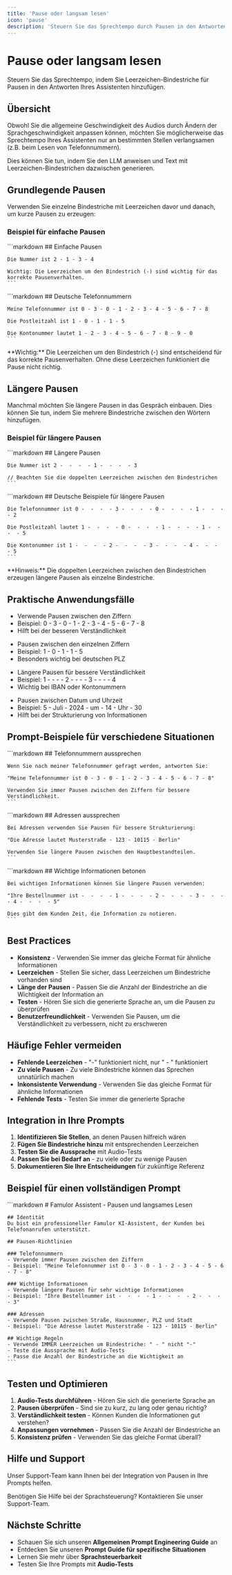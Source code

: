 ```yaml
---
title: 'Pause oder langsam lesen'
icon: 'pause'
description: 'Steuern Sie das Sprechtempo durch Pausen in den Antworten Ihres Assistenten'
---
```


# Pause oder langsam lesen

<Note>
  Steuern Sie das Sprechtempo, indem Sie Leerzeichen-Bindestriche für Pausen in den Antworten Ihres Assistenten hinzufügen.
</Note>

## Übersicht

<Card
  title="Warum Pausen verwenden?"
  icon="volume-2"
  color="blue">
  <p>Obwohl Sie die allgemeine Geschwindigkeit des Audios durch Ändern der Sprachgeschwindigkeit anpassen können, möchten Sie möglicherweise das Sprechtempo Ihres Assistenten nur an bestimmten Stellen verlangsamen (z.B. beim Lesen von Telefonnummern).</p>
  <p>Dies können Sie tun, indem Sie den LLM anweisen und Text mit Leerzeichen-Bindestrichen dazwischen generieren.</p>
</Card>

## Grundlegende Pausen

<Card
  title="Einfache Pausen hinzufügen"
  icon="minus"
  color="green">
  <p>Verwenden Sie einzelne Bindestriche mit Leerzeichen davor und danach, um kurze Pausen zu erzeugen:</p>
</Card>

### Beispiel für einfache Pausen

<CodeGroup>
  <CodeGroupItem title="Prompt für den LLM">
    ```markdown
    ## Einfache Pausen
    
    Die Nummer ist 2 - 1 - 3 - 4
    
    Wichtig: Die Leerzeichen um den Bindestrich (-) sind wichtig für das korrekte Pausenverhalten.
    ```
  </CodeGroupItem>
  
  <CodeGroupItem title="Deutsche Beispiele">
    ```markdown
    ## Deutsche Telefonnummern
    
    Meine Telefonnummer ist 0 - 3 - 0 - 1 - 2 - 3 - 4 - 5 - 6 - 7 - 8
    
    Die Postleitzahl ist 1 - 0 - 1 - 1 - 5
    
    Die Kontonummer lautet 1 - 2 - 3 - 4 - 5 - 6 - 7 - 8 - 9 - 0
    ```
  </CodeGroupItem>
</CodeGroup>

<Warning>
  **Wichtig:** Die Leerzeichen um den Bindestrich (-) sind entscheidend für das korrekte Pausenverhalten. Ohne diese Leerzeichen funktioniert die Pause nicht richtig.
</Warning>

## Längere Pausen

<Card
  title="Längere Pausen erzeugen"
  icon="pause"
  color="orange">
  <p>Manchmal möchten Sie längere Pausen in das Gespräch einbauen. Dies können Sie tun, indem Sie mehrere Bindestriche zwischen den Wörtern hinzufügen.</p>
</Card>

### Beispiel für längere Pausen

<CodeGroup>
  <CodeGroupItem title="Mehrere Bindestriche">
    ```markdown
    ## Längere Pausen
    
    Die Nummer ist 2 -  -  -  - 1 -  -  -  - 3
    
    // Beachten Sie die doppelten Leerzeichen zwischen den Bindestrichen
    ```
  </CodeGroupItem>
  
  <CodeGroupItem title="Deutsche Beispiele">
    ```markdown
    ## Deutsche Beispiele für längere Pausen
    
    Die Telefonnummer ist 0 -  -  -  - 3 -  -  -  - 0 -  -  -  - 1 -  -  -  - 2
    
    Die Postleitzahl lautet 1 -  -  -  - 0 -  -  -  - 1 -  -  -  - 1 -  -  -  - 5
    
    Die Kontonummer ist 1 -  -  -  - 2 -  -  -  - 3 -  -  -  - 4 -  -  -  - 5
    ```
  </CodeGroupItem>
</CodeGroup>

<Note>
  **Hinweis:** Die doppelten Leerzeichen zwischen den Bindestrichen erzeugen längere Pausen als einzelne Bindestriche.
</Note>

## Praktische Anwendungsfälle

<CardGroup cols={2}>
  <Card
    title="Telefonnummern"
    icon="phone"
    color="blue">
    <ul>
      <li>Verwende Pausen zwischen den Ziffern</li>
      <li>Beispiel: 0 - 3 - 0 - 1 - 2 - 3 - 4 - 5 - 6 - 7 - 8</li>
      <li>Hilft bei der besseren Verständlichkeit</li>
    </ul>
  </Card>
  
  <Card
    title="Postleitzahlen"
    icon="map-pin"
    color="green">
    <ul>
      <li>Pausen zwischen den einzelnen Ziffern</li>
      <li>Beispiel: 1 - 0 - 1 - 1 - 5</li>
      <li>Besonders wichtig bei deutschen PLZ</li>
    </ul>
  </Card>
</CardGroup>

<CardGroup cols={2}>
  <Card
    title="Kontonummern"
    icon="credit-card"
    color="purple">
    <ul>
      <li>Längere Pausen für bessere Verständlichkeit</li>
      <li>Beispiel: 1 -  -  -  - 2 -  -  -  - 3 -  -  -  - 4</li>
      <li>Wichtig bei IBAN oder Kontonummern</li>
    </ul>
  </Card>
  
  <Card
    title="Daten und Zeiten"
    icon="calendar"
    color="orange">
    <ul>
      <li>Pausen zwischen Datum und Uhrzeit</li>
      <li>Beispiel: 5 - Juli - 2024 - um - 14 - Uhr - 30</li>
      <li>Hilft bei der Strukturierung von Informationen</li>
    </ul>
  </Card>
</CardGroup>

## Prompt-Beispiele für verschiedene Situationen

<CodeGroup>
  <CodeGroupItem title="Telefonnummern">
    ```markdown
    ## Telefonnummern aussprechen
    
    Wenn Sie nach meiner Telefonnummer gefragt werden, antworten Sie:
    
    "Meine Telefonnummer ist 0 - 3 - 0 - 1 - 2 - 3 - 4 - 5 - 6 - 7 - 8"
    
    Verwenden Sie immer Pausen zwischen den Ziffern für bessere Verständlichkeit.
    ```
  </CodeGroupItem>
  
  <CodeGroupItem title="Adressen">
    ```markdown
    ## Adressen aussprechen
    
    Bei Adressen verwenden Sie Pausen für bessere Strukturierung:
    
    "Die Adresse lautet Musterstraße - 123 - 10115 - Berlin"
    
    Verwenden Sie längere Pausen zwischen den Hauptbestandteilen.
    ```
  </CodeGroupItem>
  
  <CodeGroupItem title="Wichtige Informationen">
    ```markdown
    ## Wichtige Informationen betonen
    
    Bei wichtigen Informationen können Sie längere Pausen verwenden:
    
    "Ihre Bestellnummer ist -  -  -  - 1 -  -  -  - 2 -  -  -  - 3 -  -  -  - 4 -  -  -  - 5"
    
    Dies gibt dem Kunden Zeit, die Information zu notieren.
    ```
  </CodeGroupItem>
</CodeGroup>

## Best Practices

<Card
  title="Empfohlene Vorgehensweise"
  icon="check-circle"
  color="green">
  <ul>
    <li><strong>Konsistenz</strong> - Verwenden Sie immer das gleiche Format für ähnliche Informationen</li>
    <li><strong>Leerzeichen</strong> - Stellen Sie sicher, dass Leerzeichen um Bindestriche vorhanden sind</li>
    <li><strong>Länge der Pausen</strong> - Passen Sie die Anzahl der Bindestriche an die Wichtigkeit der Information an</li>
    <li><strong>Testen</strong> - Hören Sie sich die generierte Sprache an, um die Pausen zu überprüfen</li>
    <li><strong>Benutzerfreundlichkeit</strong> - Verwenden Sie Pausen, um die Verständlichkeit zu verbessern, nicht zu erschweren</li>
  </ul>
</Card>

## Häufige Fehler vermeiden

<Card
  title="Was Sie vermeiden sollten"
  icon="x-circle"
  color="red">
  <ul>
    <li><strong>Fehlende Leerzeichen</strong> - "-" funktioniert nicht, nur " - " funktioniert</li>
    <li><strong>Zu viele Pausen</strong> - Zu viele Bindestriche können das Sprechen unnatürlich machen</li>
    <li><strong>Inkonsistente Verwendung</strong> - Verwenden Sie das gleiche Format für ähnliche Informationen</li>
    <li><strong>Fehlende Tests</strong> - Testen Sie immer die generierte Sprache</li>
  </ul>
</Card>

## Integration in Ihre Prompts

<Card
  title="Wie Sie Pausen in Ihre Prompts integrieren"
  icon="settings"
  color="blue">
  <ol>
    <li><strong>Identifizieren Sie Stellen</strong>, an denen Pausen hilfreich wären</li>
    <li><strong>Fügen Sie Bindestriche hinzu</strong> mit entsprechenden Leerzeichen</li>
    <li><strong>Testen Sie die Aussprache</strong> mit Audio-Tests</li>
    <li><strong>Passen Sie bei Bedarf an</strong> - zu viele oder zu wenige Pausen</li>
    <li><strong>Dokumentieren Sie Ihre Entscheidungen</strong> für zukünftige Referenz</li>
  </ol>
</Card>

## Beispiel für einen vollständigen Prompt

<CodeGroup>
  <CodeGroupItem title="Vollständiger Beispiel-Prompt">
    ```markdown
    # Famulor Assistent - Pausen und langsames Lesen
    
    ## Identität
    Du bist ein professioneller Famulor KI-Assistent, der Kunden bei Telefonanrufen unterstützt.
    
    ## Pausen-Richtlinien
    
    ### Telefonnummern
    - Verwende immer Pausen zwischen den Ziffern
    - Beispiel: "Meine Telefonnummer ist 0 - 3 - 0 - 1 - 2 - 3 - 4 - 5 - 6 - 7 - 8"
    
    ### Wichtige Informationen
    - Verwende längere Pausen für sehr wichtige Informationen
    - Beispiel: "Ihre Bestellnummer ist -  -  -  - 1 -  -  -  - 2 -  -  -  - 3"
    
    ### Adressen
    - Verwende Pausen zwischen Straße, Hausnummer, PLZ und Stadt
    - Beispiel: "Die Adresse lautet Musterstraße - 123 - 10115 - Berlin"
    
    ## Wichtige Regeln
    - Verwende IMMER Leerzeichen um Bindestriche: " - " nicht "-"
    - Teste die Aussprache mit Audio-Tests
    - Passe die Anzahl der Bindestriche an die Wichtigkeit an
    ```
  </CodeGroupItem>
</CodeGroup>

## Testen und Optimieren

<Card
  title="Testen Sie Ihre Pausen"
  icon="play"
  color="purple">
  <ol>
    <li><strong>Audio-Tests durchführen</strong> - Hören Sie sich die generierte Sprache an</li>
    <li><strong>Pausen überprüfen</strong> - Sind sie zu kurz, zu lang oder genau richtig?</li>
    <li><strong>Verständlichkeit testen</strong> - Können Kunden die Informationen gut verstehen?</li>
    <li><strong>Anpassungen vornehmen</strong> - Passen Sie die Anzahl der Bindestriche an</li>
    <li><strong>Konsistenz prüfen</strong> - Verwenden Sie das gleiche Format überall?</li>
  </ol>
</Card>

## Hilfe und Support

<Tip>
  Unser Support-Team kann Ihnen bei der Integration von Pausen in Ihre Prompts helfen.
</Tip>

<Card
  title="Support kontaktieren"
  icon="headphones"
  color="blue"
  href="https://famulor.de/support">
  Benötigen Sie Hilfe bei der Sprachsteuerung? Kontaktieren Sie unser Support-Team.
</Card>

## Nächste Schritte

<Card
  title="Weiterführende Ressourcen"
  icon="arrow-right"
  color="green">
  <ul>
    <li>Schauen Sie sich unseren <strong>Allgemeinen Prompt Engineering Guide</strong> an</li>
    <li>Entdecken Sie unseren <strong>Prompt Guide für spezifische Situationen</strong></li>
    <li>Lernen Sie mehr über <strong>Sprachsteuerbarkeit</strong></li>
    <li>Testen Sie Ihre Prompts mit <strong>Audio-Tests</strong></li>
  </ul>
</Card>
